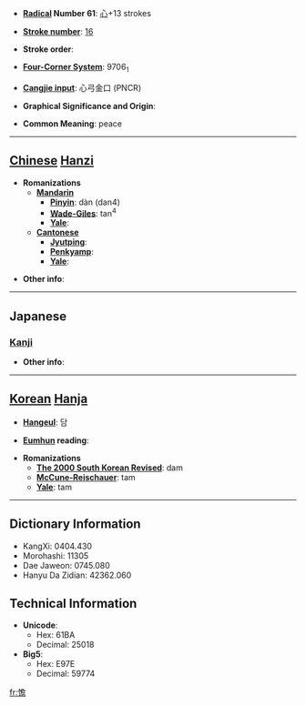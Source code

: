 * '''[[Wiktionary:Chinese radical index| Radical]] Number 61''': [[Wiktionary:Chinese radical index 心|心]]+13 strokes

* '''[[Wiktionary:Chinese total strokes index|Stroke number]]''': [[Wiktionary:Chinese total strokes index 16|16]]

* '''Stroke order''': 

* '''[[Wiktionary:Chinese four corner index|Four-Corner System]]''': 9706<sub>1</sub>

* '''[[Wiktionary:Chinese Cangjie index|Cangjie input]]''': 心弓金口 (PNCR)

* '''Graphical Significance and Origin''': 

* '''Common Meaning''': peace

----

== [[Chinese]] [[Hanzi]] ==

* '''Romanizations'''
** '''[[Mandarin]]'''
*** '''[[Pinyin]]''': dàn (dan4)
*** '''[[Wade-Giles]]''': tan<sup>4</sup>
*** '''[[Yale]]''': 
** '''[[Cantonese]]'''
*** '''[[Jyutping]]''':
*** '''[[Penkyamp]]''': 
*** '''[[Yale]]''': 

* '''Other info''': 

----

==Japanese==
===[[Kanji]]===
{{kanji|on readings=[[たん]] (tan)
|kun readings=[[やすらか]] (yasuraka), [[さだまる]] (sadamaru), [[しずか]] (shizuka)
}}

* '''Other info''':  

----

== [[Korean]] [[Hanja]] ==

* '''[[Hangeul]]''': 담

* '''[[Eumhun]] reading''': 

* '''Romanizations'''
** '''[[The 2000 South Korean Revised Romanization|The 2000 South Korean Revised]]''': dam
** '''[[McCune-Reischauer]]''': tam
** '''[[Yale]]''': tam

----

== Dictionary Information ==

* KangXi: 0404.430
* Morohashi: 11305
* Dae Jaweon: 0745.080
* Hanyu Da Zidian: 42362.060

== Technical Information ==

* '''Unicode''':
** Hex: 61BA
** Decimal: 25018
* '''Big5''':
** Hex: E97E
** Decimal: 59774

[[fr:憺]]